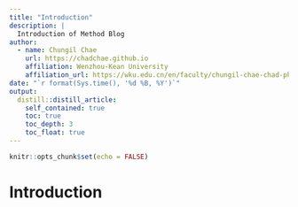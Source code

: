 ```yaml
---
title: "Introduction"
description: |
  Introduction of Method Blog
author:
  - name: Chungil Chae
    url: https://chadchae.github.io
    affiliation: Wenzhou-Kean University
    affiliation_url: https://wku.edu.cn/en/faculty/chungil-chae-chad-ph-d/
date: "`r format(Sys.time(), '%d %B, %Y')`"
output:
  distill::distill_article:
    self_contained: true
    toc: true
    toc_depth: 3
    toc_float: true
---
```


```r
knitr::opts_chunk$set(echo = FALSE)
```

# Introduction